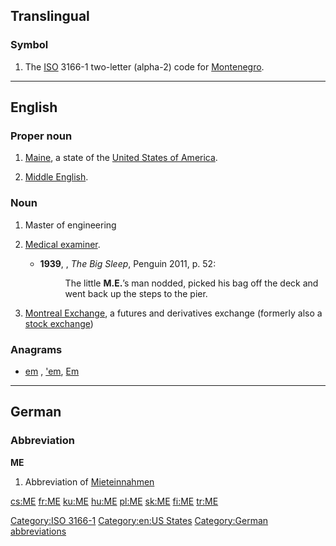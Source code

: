 {{also|Appendix:Variations of "me"}}
==Translingual==

===Symbol===
{{head|mul|symbol}}
# The [[ISO]] 3166-1 two-letter (alpha-2) code for [[Montenegro]].

[[Category:ISO 3166-1]]
----

==English==

===Proper noun===
{{en-proper noun}}

# {{context|initialism|lang=en}} [[Maine]], a state of the [[United States of America]].
# {{context|linguistics|initialism|lang=en}} [[Middle English]].

===Noun===
{{en-noun}}

# {{context|initialism|lang=en}} Master of engineering
# {{context|initialism|lang=en}} [[medical examiner#English|Medical examiner]].
#* '''1939''', {{w|Raymond Chandler}}, ''The Big Sleep'', Penguin 2011, p. 52:
#*: The little '''M.E.'''’s man nodded, picked his bag off the deck and went back up the steps to the pier.
# [[w:Montreal Exchange|Montreal Exchange]], a futures and derivatives exchange (formerly also a [[stock exchange]])

===Anagrams===
* [[em#English|em]] , [['em#English|'em]], [[Em#English|Em]]

[[Category:en:US States]]

----

==German==

===Abbreviation===
'''ME'''

# {{context|real estate listing|lang=de}} Abbreviation of [[Mieteinnahmen]]

[[Category:German abbreviations]]

[[cs:ME]]
[[fr:ME]]
[[ku:ME]]
[[hu:ME]]
[[pl:ME]]
[[sk:ME]]
[[fi:ME]]
[[tr:ME]]